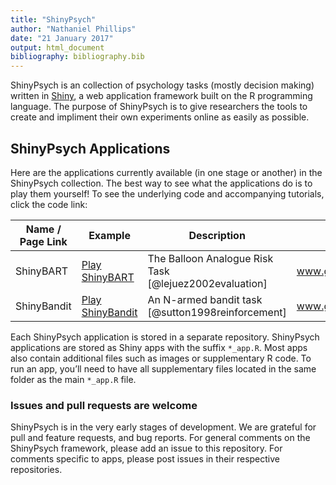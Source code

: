 ```yaml
---
title: "ShinyPsych"
author: "Nathaniel Phillips"
date: "21 January 2017"
output: html_document
bibliography: bibliography.bib
---
```


ShinyPsych is an collection of psychology tasks (mostly decision making) written in [Shiny](http://shiny.rstudio.com), a web application framework built on the R programming language. The purpose of ShinyPsych is to give researchers the tools to create and impliment their own experiments online as easily as possible.


## ShinyPsych Applications

Here are the applications currently available (in one stage or another) in the ShinyPsych collection. The best way to see what the applications do is to play them yourself! To see the underlying code and accompanying tutorials, click the code link:


| Name / Page Link | Example | Description |  Repository | 
|-------------|-------------- | ---------------------------------- | -----------------------| --------------------- | 
| ShinyBART| [Play ShinyBART](https://econpsychbasel.shinyapps.io/ShinyBART/) |  The Balloon Analogue Risk Task [@lejuez2002evaluation]  | [www.github.com/ndphillips/ShinyBART](http://www.github.com/ndphillips/ShinyBART) |
| ShinyBandit| [Play ShinyBandit](https://econpsychbasel.shinyapps.io/ShinyBandit/) | An N-armed bandit task [@sutton1998reinforcement] | [www.github.com/ndphillips/ShinyBandit](http://www.github.com/ndphillips/ShinyBandit)

Each ShinyPsych application is stored in a separate repository. ShinyPsych applications are stored as Shiny apps with the suffix `*_app.R`. Most apps also contain additional files such as images or supplementary R code. To run an app, you'll need to have all supplementary files located in the same folder as the main `*_app.R` file.

### Issues and pull requests are welcome

ShinyPsych is in the very early stages of development. We are grateful for pull and feature requests, and bug reports. For general comments on the ShinyPsych framework, please add an issue to this repository. For comments specific to apps, please post issues in their respective repositories.